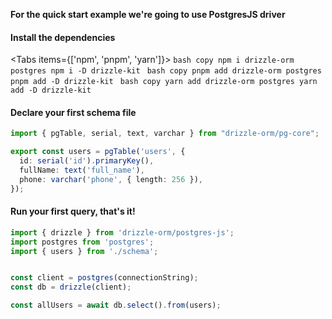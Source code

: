 
**For the quick start example we're going to use PostgresJS driver**

#### Install the dependencies
<Tabs items={['npm', 'pnpm', 'yarn']}>
  <Tab>
    ```bash copy
    npm i drizzle-orm postgres
    npm i -D drizzle-kit
    ```
  </Tab>
  <Tab>
    ```bash copy
    pnpm add drizzle-orm postgres
    pnpm add -D drizzle-kit
    ```
  </Tab>
  <Tab>
    ```bash copy
    yarn add drizzle-orm postgres
    yarn add -D drizzle-kit
    ```
  </Tab>
</Tabs>

#### Declare your first schema file
```typescript filename="schema.ts"
import { pgTable, serial, text, varchar } from "drizzle-orm/pg-core";

export const users = pgTable('users', {
  id: serial('id').primaryKey(),
  fullName: text('full_name'),
  phone: varchar('phone', { length: 256 }),
});
```

#### Run your first query, that's it!
```typescript copy filename="index.ts"
import { drizzle } from 'drizzle-orm/postgres-js';
import postgres from 'postgres';
import { users } from './schema';


const client = postgres(connectionString);
const db = drizzle(client);

const allUsers = await db.select().from(users);
```
